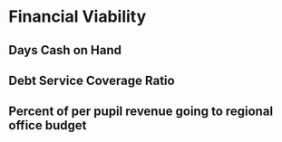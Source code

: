 # Financial Viability {#sec-Finance}

## Days Cash on Hand {#sec-DaysCash}

## Debt Service Coverage Ratio {#sec-DebtRatio}

## Percent of per pupil revenue going to regional office budget {#sec-PerPupil}
